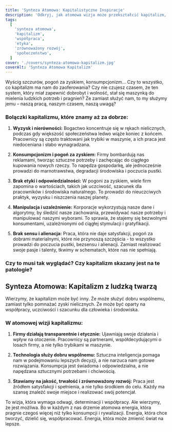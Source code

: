 ```yaml
---
title: 'Synteza Atomowa: Kapitalistyczne Inspiracje'
description: 'Odkryj, jak atomowa wizja może przekształcić kapitalizm, czyniąc go bardziej etycznym, zrównoważonym i korzystnym dla wszystkich mieszkańców Ziemi.'
tags:
  [
    'synteza atomowa',
    'kapitalizm',
    'współpraca',
    'etyka',
    'zrównoważony rozwój',
    'społeczeństwo',
  ]
cover: './covers/synteza-atomowa-kapitalizm.jpg'
coverAlt: 'Synteza Atomowa Kapitalizm'
---
```


Wyścig szczurów, pogoń za zyskiem, konsumpcjonizm... Czy to wszystko, co kapitalizm ma nam do zaoferowania? Czy nie czujesz czasem, że ten system, który miał zapewnić dobrobyt i wolność, stał się maszynką do mielenia ludzkich potrzeb i pragnień? Że zamiast służyć nam, to my służymy jemu – naszą pracą, naszym czasem, naszą uwagą?

### Bolączki kapitalizmu, które znamy aż za dobrze:

1. **Wyzysk i nierówności:**
   Bogactwo koncentruje się w rękach nielicznych, podczas gdy większość społeczeństwa ledwo wiąże koniec z końcem. Pracownicy są często traktowani jak trybiki w maszynie, a ich praca jest niedoceniana i słabo wynagradzana.

2. **Konsumpcjonizm i pogoń za zyskiem:**
   Firmy bombardują nas reklamami, tworząc sztuczne potrzeby i zachęcając do ciągłego kupowania nowych rzeczy. To napędza gospodarkę, ale jednocześnie prowadzi do marnotrawstwa, degradacji środowiska i poczucia pustki.

3. **Brak etyki i odpowiedzialności:**
   W pogoni za zyskiem, wiele firm zapomina o wartościach, takich jak uczciwość, szacunek dla pracowników i środowiska naturalnego. To prowadzi do nieuczciwych praktyk, wyzysku i niszczenia naszej planety.

4. **Manipulacja i uzależnienie:**
   Korporacje wykorzystują nasze dane i algorytmy, by śledzić nasze zachowania, przewidywać nasze potrzeby i manipulować naszymi wyborami. To sprawia, że stajemy się bezwolnymi konsumentami, uzależnionymi od ciągłej stymulacji i gratyfikacji.

5. **Brak sensu i alienacja:**
   Praca, która nie daje satysfakcji, pogoń za dobrami materialnymi, które nie przynoszą szczęścia - to wszystko prowadzi do poczucia pustki, bezsensu i alienacji. Zamiast realizować swoje pasje i talenty, tkwimy w schematach, które nas nie spełniają.

### Czy to musi tak wyglądać? Czy kapitalizm skazany jest na te patologie?

## Synteza Atomowa: Kapitalizm z ludzką twarzą

Wierzymy, że kapitalizm może być inny. Że może służyć dobru wspólnemu, zamiast tylko pomnażać zyski nielicznych. Że może być oparty na współpracy, uczciwości i szacunku dla człowieka i środowiska.

### W atomowej wizji kapitalizmu:

1. **Firmy działają transparentnie i etycznie:**
   Ujawniają swoje działania i wpływ na otoczenie. Pracownicy są partnerami, współdecydującymi o losach firmy, a nie tylko trybikami w maszynie.

2. **Technologia służy dobru wspólnemu:**
   Sztuczna inteligencja pomaga nam w podejmowaniu lepszych decyzji, a nie narzuca nam gotowe rozwiązania. Konsumpcja jest świadoma i odpowiedzialna, a nie napędzana sztucznymi potrzebami i chciwością.

3. **Stawiamy na jakość, trwałość i zrównoważony rozwój:**
   Praca jest źródłem satysfakcji i spełnienia, a nie tylko środkiem do celu. Każdy ma szansę znaleźć swoje miejsce i realizować swój potencjał.

To wizja, która wymaga odwagi, determinacji i współpracy. Ale wierzymy, że jest możliwa. Bo w każdym z nas drzemie atomowa energia, która pragnie czegoś więcej niż tylko konsumpcji i rywalizacji. Energia, która chce tworzyć, dzielić się, współpracować. Energia, która może zmienić świat na lepsze.
